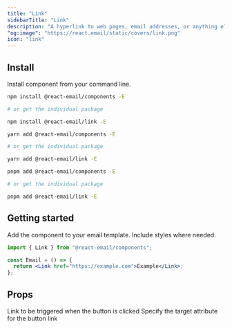 ```yaml
---
title: "Link"
sidebarTitle: "Link"
description: "A hyperlink to web pages, email addresses, or anything else a URL can address."
"og:image": "https://react.email/static/covers/link.png"
icon: "link"
---
```


## Install

Install component from your command line.

<CodeGroup>

```sh npm
npm install @react-email/components -E

# or get the individual package

npm install @react-email/link -E
```

```sh yarn
yarn add @react-email/components -E

# or get the individual package

yarn add @react-email/link -E
```

```sh pnpm
pnpm add @react-email/components -E

# or get the individual package

pnpm add @react-email/link -E
```

</CodeGroup>

## Getting started

Add the component to your email template. Include styles where needed.

```jsx
import { Link } from "@react-email/components";

const Email = () => {
  return <Link href="https://example.com">Example</Link>;
};
```

## Props

<ResponseField name="href" type="string" required>
  Link to be triggered when the button is clicked
</ResponseField>

<ResponseField name="target" type="string" default="_blank">
  Specify the target attribute for the button link
</ResponseField>

<Snippet file="support.mdx" />
